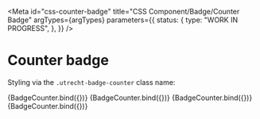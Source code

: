 <!-- @license CC0-1.0 -->


<Meta
  id="css-counter-badge"
  title="CSS Component/Badge/Counter Badge"
  argTypes={argTypes}
  parameters={{
    status: {
      type: "WORK IN PROGRESS",
    },
  }}
/>

# Counter badge

Styling via the `.utrecht-badge-counter` class name:

<Canvas>
  <Story name="Default" args={defaultArgs}>
    {BadgeCounter.bind({})}
  </Story>
  <Story name="Double Digit" args={{ textContent: "42" }}>
    {BadgeCounter.bind({})}
  </Story>
  <Story name="Triple Digit" args={{ textContent: "316" }}>
    {BadgeCounter.bind({})}
  </Story>
  <Story name="Quadruple Digit" args={{ textContent: "2148" }}>
    {BadgeCounter.bind({})}
  </Story>
</Canvas>

<ArgsTable story="Default" />
